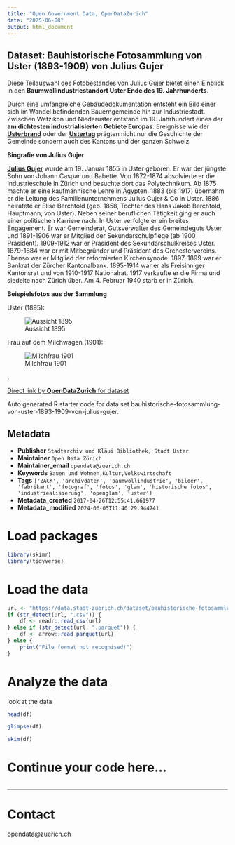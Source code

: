 ```yaml
---
title: "Open Government Data, OpenDataZurich"
date: "2025-06-08"
output: html_document
---
```


## Dataset: Bauhistorische Fotosammlung von Uster (1893-1909) von Julius Gujer

Diese Teilauswahl des Fotobestandes von Julius Gujer bietet einen Einblick in den **Baumwollindustriestandort Uster Ende des 19. Jahrhunderts**. 

Durch eine umfangreiche Gebäudedokumentation entsteht ein Bild einer sich im Wandel befindenden Bauerngemeinde hin zur Industriestadt. Zwischen Wetzikon und Niederuster entstand im 19. Jahrhundert eines der **am dichtesten industrialisierten Gebiete Europas**. Ereignisse wie der [**Usterbrand**](https://de.wikipedia.org/wiki/Usterbrand) oder der [**Ustertag**](https://en.wikipedia.org/wiki/Ustertag) prägten nicht nur die Geschichte der Gemeinde sondern auch des Kantons und der ganzen Schweiz. 

**Biografie von Julius Gujer**

[**Julius Gujer**](http://www.hls-dhs-dss.ch/textes/d/D3639.php) wurde am 19. Januar 1855 in Uster geboren. Er war der jüngste Sohn von Johann Caspar und Babette. 
Von 1872-1874 absolvierte er die Industrieschule in Zürich und besuchte dort das Polytechnikum. 
Ab 1875 machte er eine kaufmännische Lehre in Ägypten. 1883 (bis 1917) übernahm er die Leitung des Familienunternehmens Julius Gujer & Co in Uster.
1886 heiratete er Elise Berchtold (geb. 1858, Tochter des Hans Jakob Berchtold, Hauptmann, von Uster). Neben seiner beruflichen Tätigkeit ging er auch einer politischen Karriere nach: In Uster verfolgte er ein breites Engagement. Er war Gemeinderat, Gutsverwalter des Gemeindeguts Uster und 1891-1906 war er Mitglied der Sekundarschulpflege (ab 1900 Präsident).
1909-1912 war er Präsident des Sekundarschulkreises Uster. 
1879-1884 war er mit Mitbegründer und Präsident des Orchestervereins. Ebenso war er Mitglied der reformierten Kirchensynode. 
1897-1899 war er Bankrat der Zürcher Kantonalbank. 
1895-1914 war er als Freisinniger Kantonsrat und von 1910-1917 Nationalrat.
1917 verkaufte er die Firma und siedelte nach Zürich über. 
Am 4. Februar 1940 starb er in Zürich.

**Beispielsfotos aus der Sammlung**

Uster (1895):


![Aussicht 1895](http://statistik.stadt-zuerich.ch/modules/ogd_bspe/stadtarchiv_ogd/fotosammlung_gujer/1895_1896_04_019_cut.jpg)

Frau auf dem Milchwagen (1901):


![Milchfrau 1901](http://statistik.stadt-zuerich.ch/modules/ogd_bspe/stadtarchiv_ogd/fotosammlung_gujer/1901_08_026_cut.jpg)

.

[Direct link by **OpenDataZurich** for dataset](https://data.stadt-zuerich.ch/dataset/bauhistorische-fotosammlung-von-uster-1893-1909-von-julius-gujer)

Auto generated R starter code for data set bauhistorische-fotosammlung-von-uster-1893-1909-von-julius-gujer.

## Metadata

- **Publisher** `Stadtarchiv und Kläui Bibliothek, Stadt Uster`
- **Maintainer** `Open Data Zürich`
- **Maintainer_email** `opendata@zuerich.ch`
- **Keywords** `Bauen und Wohnen,Kultur,​​Volks​­wirt​­schaft`
- **Tags** `['ZACK', 'archivdaten', 'baumwollindustrie', 'bilder', 'fabrikant', 'fotograf', 'fotos', 'glam', 'historische fotos', 'industriealisierung', 'openglam', 'uster']`
- **Metadata_created** `2017-04-26T12:55:41.661977`
- **Metadata_modified** `2024-06-05T11:40:29.944741`


# Load packages

```r
library(skimr)
library(tidyverse)
```

# Load the data

```r
url <- "https://data.stadt-zuerich.ch/dataset/bauhistorische-fotosammlung-von-uster-1893-1909-von-julius-gujer/download/Metadaten_bauhistorische_Fotosammlung_Gujer.csv"
if (str_detect(url, ".csv")) {
    df <- readr::read_csv(url)
} else if (str_detect(url, ".parquet")) {
    df <- arrow::read_parquet(url)
} else {
    print("File format not recognised!")
}
```

# Analyze the data

look at the data
```r
head(df)
```

```r
glimpse(df)
```

```r
skim(df)
```

# Continue your code here...

```r

```

------------------------------------------------------------------------

# Contact

opendata@zuerich.ch
